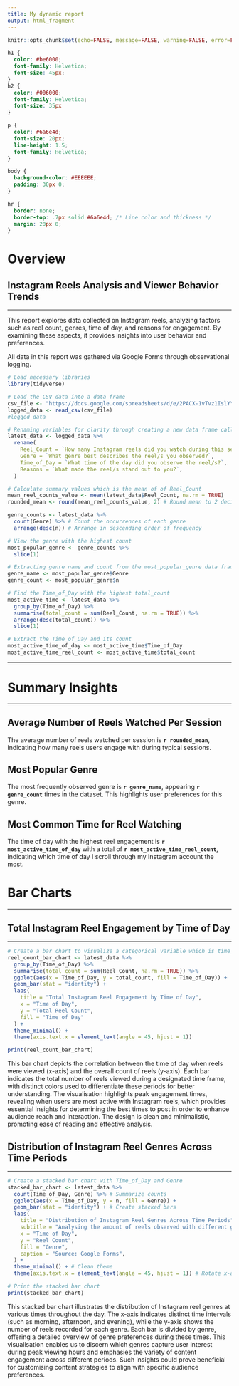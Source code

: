 ```yaml
---
title: My dynamic report
output: html_fragment
---
```


```r
knitr::opts_chunk$set(echo=FALSE, message=FALSE, warning=FALSE, error=FALSE)

```

```css
h1 {
  color: #be6000;
  font-family: Helvetica;
  font-size: 45px;
}
h2 {
  color: #006000;
  font-family: Helvetica;
  font-size: 35px
}

p {
  color: #6a6e4d;
  font-size: 20px;
  line-height: 1.5;
  font-family: Helvetica;
}

body {
  background-color: #EEEEEE;
  padding: 30px 0;
}

hr {
  border: none;
  border-top: .7px solid #6a6e4d; /* Line color and thickness */
  margin: 20px 0;
}

```

# Overview
## Instagram Reels Analysis and Viewer Behavior Trends

---

This report explores data collected on Instagram reels, analyzing factors such as reel count, genres, time of day, and reasons for engagement. By examining these aspects, it provides insights into user behavior and preferences.

All data in this report was gathered via Google Forms through observational logging.

```r
# Load necessary libraries
library(tidyverse)

# Load the CSV data into a data frame
csv_file <- "https://docs.google.com/spreadsheets/d/e/2PACX-1vTvz1IslYYgWxg1L7GxmT0zM-PWKdosPGqrrou2ok9s0zvuNKxvEv7e-px9Os0KO7gvfPU-39niKz80/pub?output=csv"
logged_data <- read_csv(csv_file)
#logged_data

# Renaming variables for clarity through creating a new data frame called latest_data
latest_data <- logged_data %>%
  rename(
    Reel_Count = `How many Instagram reels did you watch during this session?`, 
    Genre = `What genre best describes the reel/s you observed?`,
    Time_of_Day = `What time of the day did you observe the reel/s?`,
    Reasons = `What made the reel/s stand out to you?`,
  )

# Calculate summary values which is the mean of of Reel_Count
mean_reel_counts_value <- mean(latest_data$Reel_Count, na.rm = TRUE)
rounded_mean <- round(mean_reel_counts_value, 2) # Round mean to 2 decimal places

genre_counts <- latest_data %>%
  count(Genre) %>% # Count the occurrences of each genre
  arrange(desc(n)) # Arrange in descending order of frequency

# View the genre with the highest count
most_popular_genre <- genre_counts %>%
  slice(1)

# Extracting genre name and count from the most_popular_genre data frame
genre_name <- most_popular_genre$Genre
genre_count <- most_popular_genre$n

# Find the Time_of_Day with the highest total_count
most_active_time <- latest_data %>%
  group_by(Time_of_Day) %>%
  summarise(total_count = sum(Reel_Count, na.rm = TRUE)) %>%
  arrange(desc(total_count)) %>%
  slice(1)

# Extract the Time_of_Day and its count
most_active_time_of_day <- most_active_time$Time_of_Day
most_active_time_reel_count <- most_active_time$total_count
```

---

# Summary Insights

---

## Average Number of Reels Watched Per Session

The average number of reels watched per session is **`r rounded_mean`**, indicating how many reels users engage with during typical sessions.

## Most Popular Genre

The most frequently observed genre is **`r genre_name`**, appearing **`r genre_count`** times in the dataset. This highlights user preferences for this genre.

## Most Common Time for Reel Watching

The time of day with the highest reel engagement is **`r most_active_time_of_day`** with a total of **`r most_active_time_reel_count`**, indicating which time of day I scroll through my Instagram account the most.

# Bar Charts

---

## Total Instagram Reel Engagement by Time of Day

---

```r
# Create a bar chart to visualize a categorical variable which is time_frame
reel_count_bar_chart <- latest_data %>%
  group_by(Time_of_Day) %>%
  summarise(total_count = sum(Reel_Count, na.rm = TRUE)) %>%
  ggplot(aes(x = Time_of_Day, y = total_count, fill = Time_of_Day)) +
  geom_bar(stat = "identity") +
  labs(
    title = "Total Instagram Reel Engagement by Time of Day",
    x = "Time of Day",
    y = "Total Reel Count",
    fill = "Time of Day"
  ) +
  theme_minimal() +
  theme(axis.text.x = element_text(angle = 45, hjust = 1))

print(reel_count_bar_chart)

```

This bar chart depicts the correlation between the time of day when reels were viewed (x-axis) and the overall count of reels (y-axis). Each bar indicates the total number of reels viewed during a designated time frame, with distinct colors used to differentiate these periods for better understanding. The visualisation highlights peak engagement times, revealing when users are most active with Instagram reels, which provides essential insights for determining the best times to post in order to enhance audience reach and interaction. The design is clean and minimalistic, promoting ease of reading and effective analysis.

## Distribution of Instagram Reel Genres Across Time Periods

---

```r
# Create a stacked bar chart with Time_of_Day and Genre
stacked_bar_chart <- latest_data %>%
  count(Time_of_Day, Genre) %>% # Summarize counts
  ggplot(aes(x = Time_of_Day, y = n, fill = Genre)) + 
  geom_bar(stat = "identity") + # Create stacked bars
  labs(
    title = "Distribution of Instagram Reel Genres Across Time Periods",
    subtitle = "Analysing the amount of reels observed with different genres at a given time",
    x = "Time of Day",
    y = "Reel Count",
    fill = "Genre",
    caption = "Source: Google Forms",
  ) +
  theme_minimal() + # Clean theme
  theme(axis.text.x = element_text(angle = 45, hjust = 1)) # Rotate x-axis labels

# Print the stacked bar chart
print(stacked_bar_chart)

```

This stacked bar chart illustrates the distribution of Instagram reel genres at various times throughout the day. The x-axis indicates distinct time intervals (such as morning, afternoon, and evening), while the y-axis shows the number of reels recorded for each genre. Each bar is divided by genre, offering a detailed overview of genre preferences during these times. This visualisation enables us to discern which genres capture user interest during peak viewing hours and emphasies the variety of content engagement across different periods. Such insights could prove beneficial for customising content strategies to align with specific audience preferences.
